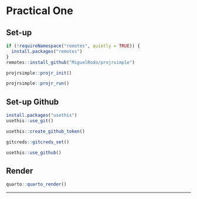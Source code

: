 # Practical One

## Set-up

```r
if (!requireNamespace("remotes", quietly = TRUE)) {
  install.packages("remotes")
}
remotes::install_github("MiguelRodo/projrsimple")
```

```r
projrsimple::projr_init()
```

```r
projrsimple::projr_run()
```

## Set-up Github

```r
install.packages("usethis")
usethis::use_git()
```

```r
usethis::create_github_token()
```

```r
gitcreds::gitcreds_set()
```

```r
usethis::use_github()
```

## Render

```r
quarto::quarto_render()
```

------------------------------------------------------------------------

## 
